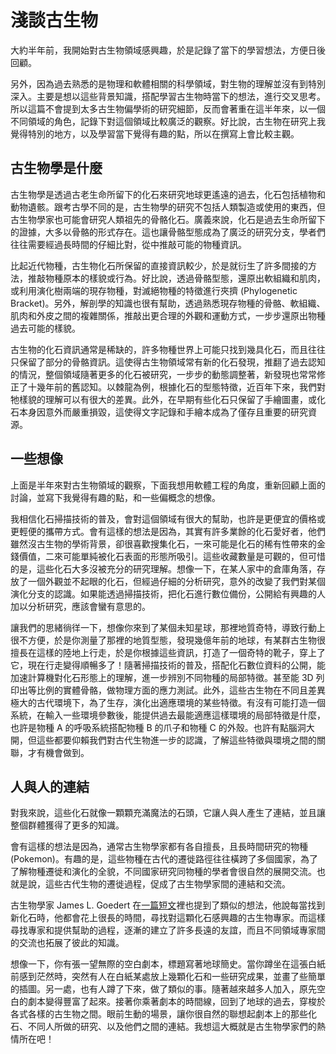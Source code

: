 # 淺談古生物

大約半年前，我開始對古生物領域感興趣，於是記錄了當下的學習想法，方便日後回顧。

另外，因為過去熟悉的是物理和軟體相關的科學領域，對生物的理解並沒有到特別深入。主要是想以這些背景知識，搭配學習古生物時當下的想法，進行交叉思考。所以這篇不會提到太多古生物偏學術的研究細節，反而會著重在這半年來，以一個不同領域的角色，記錄下對這個領域比較廣泛的觀察。好比說，古生物在研究上我覺得特別的地方，以及學習當下覺得有趣的點，所以在撰寫上會比較主觀。

## 古生物學是什麼

古生物學是透過古老生命所留下的化石來研究地球更遙遠的過去，化石包括植物和動物遺骸。跟考古學不同的是，古生物學的研究不包括人類製造或使用的東西，但古生物學家也可能會研究人類祖先的骨骼化石。廣義來說，化石是過去生命所留下的證據，大多以骨骼的形式存在。這也讓骨骼型態成為了廣泛的研究分支，學者們往往需要經過長時間的仔細比對，從中推敲可能的物種資訊。

比起近代物種，古生物化石所保留的直接資訊較少，於是就衍生了許多間接的方法，推敲物種原本的樣貌或行為。好比說，透過骨骼型態，還原出軟組織和肌肉，或利用演化樹兩端的現存物種，對滅絕物種的特徵進行夾擠 (Phylogenetic Bracket)。另外，解剖學的知識也很有幫助，透過熟悉現存物種的骨骼、軟組織、肌肉和外皮之間的複雜關係，推敲出更合理的外觀和運動方式，一步步還原出物種過去可能的樣貌。

古生物的化石資訊通常是稀缺的，許多物種世界上可能只找到幾具化石，而且往往只保留了部分的骨骼資訊。這使得古生物領域常有新的化石發現，推翻了過去認知的情況，整個領域隨著更多的化石被研究，一步步的動態調整著，新發現也常常修正了十幾年前的舊認知。以棘龍為例，根據化石的型態特徵，近百年下來，我們對牠樣貌的理解可以有很大的差異。此外，在早期有些化石只保留了手繪圖畫，或化石本身因意外而嚴重損毀，這使得文字記錄和手繪本成為了僅存且重要的研究資源。

## 一些想像

上面是半年來對古生物領域的觀察，下面我想用軟體工程的角度，重新回顧上面的討論，並寫下我覺得有趣的點，和一些偏概念的想像。

我相信化石掃描技術的普及，會對這個領域有很大的幫助，也許是更便宜的價格或更輕便的攜帶方式。會有這樣的想法是因為，其實有許多業餘的化石愛好者，他們雖然沒古生物的學術背景，卻很喜歡搜集化石，一來可能是化石的稀有性帶來的金錢價值，二來可能單純被化石表面的形態所吸引。這些收藏數量是可觀的，但可惜的是，這些化石大多沒被充分的研究理解。想像一下，在某人家中的倉庫角落，存放了一個外觀並不起眼的化石，但經過仔細的分析研究，意外的改變了我們對某個演化分支的認識。如果能透過掃描技術，把化石進行數位備份，公開給有興趣的人加以分析研究，應該會蠻有意思的。

讓我們的思緒徜徉一下，想像你來到了某個未知星球，那裡地質奇特，導致行動上很不方便，於是你測量了那裡的地質型態，發現幾億年前的地球，有某群古生物很擅長在這樣的陸地上行走，於是你根據這些資訊，打造了一個奇特的靴子，穿上了它，現在行走變得順暢多了！隨著掃描技術的普及，搭配化石數位資料的公開，能加速計算機對化石形態上的理解，進一步辨別不同物種的局部特徵。甚至能 3D 列印出等比例的實體骨骼，做物理方面的應力測試。此外，這些古生物在不同且差異極大的古代環境下，為了生存，演化出適應環境的某些特徵。有沒有可能打造一個系統，在輸入一些環境參數後，能提供過去最能適應這樣環境的局部特徵是什麼，也許是物種 A 的呼吸系統搭配物種 B 的爪子和物種 C 的外殼。也許有點腦洞大開，但這些都要仰賴我們對古代生物進一步的認識，了解這些特徵與環境之間的關聯，才有機會做到。

## 人與人的連結

對我來說，這些化石就像一顆顆充滿魔法的石頭，它讓人與人產生了連結，並且讓整個群體獲得了更多的知識。

會有這樣的想法是因為，通常古生物學家都有各自擅長，且長時間研究的物種 (Pokemon)。有趣的是，這些物種在古代的遷徙路徑往往橫跨了多個國家，為了了解物種遷徙和演化的全貌，不同國家研究同物種的學者會很自然的展開交流。也就是說，這些古代生物的遷徙過程，促成了古生物學家間的連結和交流。

古生物學家 James L. Goedert 在[一篇短文](https://www.cambridge.org/core/journals/journal-of-paleontology/article/response-by-james-l-goedert-for-the-presentation-of-the-2019-strimple-award-of-the-paleontological-society/1DD48C237DBB2A1C2CBA364B1E55B78B)裡也提到了類似的想法，他說每當找到新化石時，他都會花上很長的時間，尋找對這顆化石感興趣的古生物專家。而這樣尋找專家和提供幫助的過程，逐漸的建立了許多長遠的友誼，而且不同領域專家間的交流也拓展了彼此的知識。

想像一下，你有張一望無際的空白劇本，標題寫著地球簡史。當你蹲坐在這張白紙前感到茫然時，突然有人在白紙某處放上幾顆化石和一些研究成果，並畫了些簡單的插圖。另一處，也有人蹲了下來，做了類似的事。隨著越來越多人加入，原先空白的劇本變得豐富了起來。接著你乘著劇本的時間線，回到了地球的過去，穿梭於各式各樣的古生物之間。眼前生動的場景，讓你很自然的聯想起劇本上的那些化石、不同人所做的研究、以及他們之間的連結。我想這大概就是古生物學家們的熱情所在吧！
